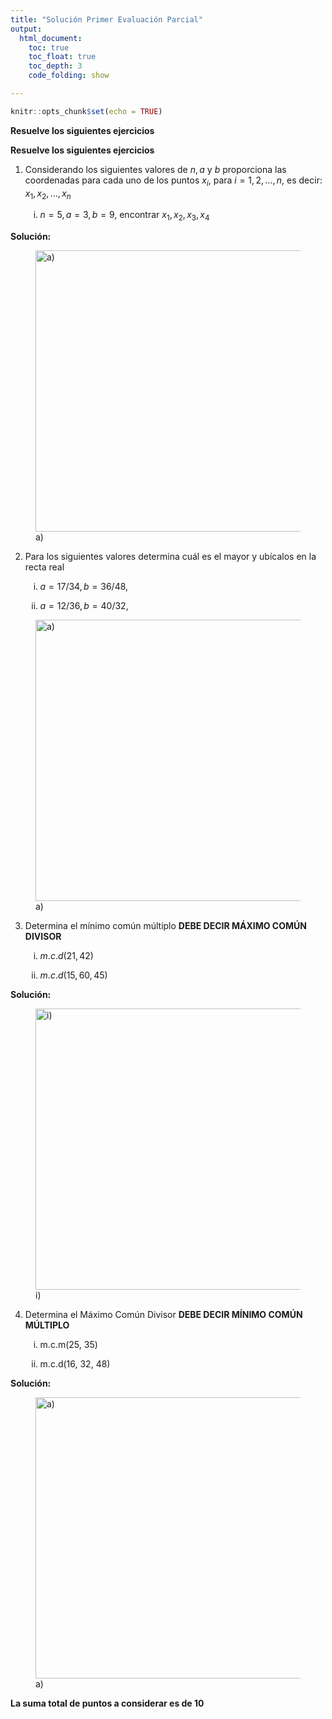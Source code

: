 ```yaml
---
title: "Solución Primer Evaluación Parcial"
output:
  html_document:
    toc: true
    toc_float: true
    toc_depth: 3
    code_folding: show

---
```



```r
knitr::opts_chunk$set(echo = TRUE)
```



\begin{multicols}{2}

Nombre:


Matrícula:


Licenciatura: 

Hora de inicio:

Hora de término:
\end{multicols}


**Resuelve los siguientes ejercicios**\footnote{En matemáticas, no entiendes las cosas. Simplemente te acostumbras a ellas. - \textbf{John von Neumann}}


**Resuelve los siguientes ejercicios**\footnote{Las matemáticas son el único lenguaje que las personas de todos los países pueden entender. - \textbf{Helbert Hubband}}

1. Considerando los siguientes valores de $n,a$ y $b$ proporciona las coordenadas para cada uno de los puntos $x_i$, para $i=1,2,\ldots,n$, es decir: $x_1,x_2,\ldots,x_n$


    i. $n=5, a=3, b=9$, encontrar $x_1,x_2,x_3,x_4$ \textbf{ 1.5 ptos.}
        
**Solución:**

![a)](TIM-EJ1.jpg){width=450}

2. Para los siguientes valores determina cuál es el mayor y ubícalos en la recta real

    i. $a = 17/34, b = 36/48$,  \textbf{ 1.5 ptos.}
   
    ii. $a = 12/36, b = 40/32$,  \textbf{ 1.5 ptos.}

![a)](TIM-EJ2.jpg){width=450}
        

3. Determina el mínimo común múltiplo **DEBE DECIR MÁXIMO COMÚN DIVISOR**

    i. $m.c.d(21, 42)$ \textbf{ 1.5 ptos.}
  
    ii. $m.c.d(15, 60, 45)$ \textbf{ 2 ptos.}
        
**Solución:**

![i)](TIM-EJ3.jpg){width=450}


4. Determina el Máximo Común Divisor **DEBE DECIR MÍNIMO COMÚN MÚLTIPLO**

    i. m.c.m(25, 35) \textbf{ 1.5 ptos.}
  
    ii. m.c.d(16, 32, 48) \textbf{ 2 ptos.}
        
**Solución:**

![a)](TIM-EJ4.jpg){width=450}


**La suma total de puntos a considerar es de 10**

